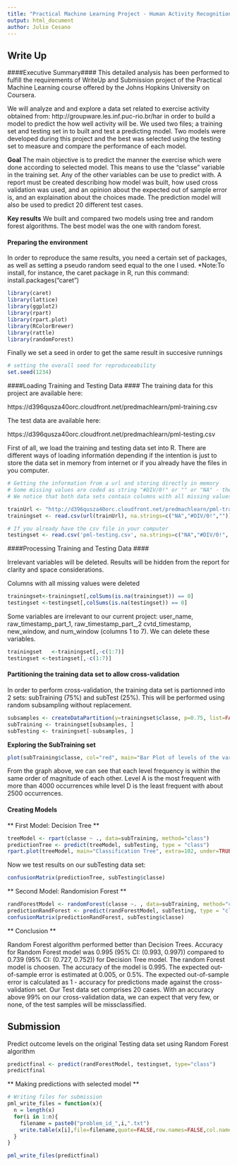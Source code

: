 ```yaml
---
title: "Practical Machine Learning Project - Human Activity Recognition"
output: html_document
author: Julio Cesano
---
```

## Write Up ##
####Executive Summary####
This detailed analysis has been performed to fulfill the requirements of WriteUp and Submission project of the Practical Machine Learning course offered by the Johns Hopkins University on Coursera.

We will analyze and and explore a data set related to exercise activity obtained from: http://groupware.les.inf.puc-rio.br/har in order to build a model to predict the how well activity will be.
We used two files; a training set and testing set in to built and test a predicting model. Two models were developed during this project and the best was selected using the testing set to measure and compare the performance of each model.

**Goal**
The main objective is to predict the manner the exercise which were done according to selected model. This means to use the "classe" variable in the training set. Any of the other variables can be use to predict with. A report must be created describing how model was built, how used cross validation was used, and an opinion about the expected out of sample error is, and an explaination about the choices made. The prediction model will also be used to predict 20 different test cases. 

**Key results**
We built and compared two models using tree and random forest algorithms. 
The best model was the one with random forest.

#### Preparing the environment ####
In order to reproduce the same results, you need a certain set of packages, as well as setting a pseudo random seed equal to the one I used. 
*Note:To install, for instance, the caret package in R, run this command: install.packages(“caret”)
```r
library(caret)
library(lattice)
library(ggplot2)
library(rpart)
library(rpart.plot)
library(RColorBrewer)
library(rattle)
library(randomForest)
```

Finally we set a seed in order to get the same result in succesive runnings
```r
# setting the overall seed for reproduceability
set.seed(1234)
```

####Loading Training and Testing Data ####
The training data for this project are available here:

https://d396qusza40orc.cloudfront.net/predmachlearn/pml-training.csv

The test data are available here:

https://d396qusza40orc.cloudfront.net/predmachlearn/pml-testing.csv

First of all, we load the training and testing data set into R.
There are different ways of loading informatión depending if the intention is just to store the data set in memory from internet or if you already have the files in you computer.

```r
# Getting the information from a url and storing directly in memory
# Some missing values are coded as string "#DIV/0!" or "" or "NA" - these will be changed to NA.
# We notice that both data sets contain columns with all missing values - these will be deleted.

trainUrl <- "http://d396qusza40orc.cloudfront.net/predmachlearn/pml-training.csv"
trainingset <- read.csv(url(trainUrl), na.strings=c("NA","#DIV/0!",""))

# If you already have the csv file in your computer
testingset <- read.csv('pml-testing.csv', na.strings=c("NA","#DIV/0!", ""))
```

####Processing Training and Testing Data ####

Irrelevant variables will be deleted.
Results will be hidden from the report for clarity and space considerations.

Columns with all missing values were deleted

```r
trainingset<-trainingset[,colSums(is.na(trainingset)) == 0]
testingset <-testingset[,colSums(is.na(testingset)) == 0]
```

Some variables are irrelevant to our current project: user_name, raw_timestamp_part_1, raw_timestamp_part_,2 cvtd_timestamp, new_window, and  num_window (columns 1 to 7). We can delete these variables.

```r
trainingset   <-trainingset[,-c(1:7)]
testingset <-testingset[,-c(1:7)]
```

#### Partitioning the training data set to allow cross-validation ####

In order to perform cross-validation, the training data set is partionned into 2 sets: subTraining (75%) and subTest (25%).
This will be performed using random subsampling without replacement.

```r
subsamples <- createDataPartition(y=trainingset$classe, p=0.75, list=FALSE)
subTraining <- trainingset[subsamples, ] 
subTesting <- trainingset[-subsamples, ]

```


**Exploring the SubTraining set**

```r
plot(subTraining$classe, col="red", main="Bar Plot of levels of the variable classe within the subTraining data set", xlab="classe levels", ylab="Frequency")
```

From the graph above, we can see that each level frequency is within the same order of magnitude of each other. Level A is the most frequent with more than 4000 occurrences while level D is the least frequent with about 2500 occurrences.

#### Creating Models #### 
** First Model: Decision Tree **


```r
treeModel <- rpart(classe ~ ., data=subTraining, method="class")
predictionTree <- predict(treeModel, subTesting, type = "class")
rpart.plot(treeModel, main="Classification Tree", extra=102, under=TRUE, faclen=0)
```

Now we test results on our subTesting data set:

```r
confusionMatrix(predictionTree, subTesting$classe)
```

** Second Model: Randomision Forest **

```r
randForestModel <- randomForest(classe ~. , data=subTraining, method="class")
predictionRandForest <- predict(randForestModel, subTesting, type = "class")
confusionMatrix(predictionRandForest, subTesting$classe)
```

** Conclusion **

Random Forest algorithm performed better than Decision Trees.
Accuracy for Random Forest model was 0.995 (95% CI: (0.993, 0.997)) compared to 0.739 (95% CI: (0.727, 0.752)) for Decision Tree model. The random Forest model is choosen. The accuracy of the model is 0.995. The expected out-of-sample error is estimated at 0.005, or 0.5%. The expected out-of-sample error is calculated as 1 - accuracy for predictions made against the cross-validation set. Our Test data set comprises 20 cases. With an accuracy above 99% on our cross-validation data, we can expect that very few, or none, of the test samples will be missclassified.

## Submission ##

Predict outcome levels on the original Testing data set using Random Forest algorithm

```r
predictfinal <- predict(randForestModel, testingset, type="class")
predictfinal
```


** Making predictions with selected model **

```r
# Writing files for submission
pml_write_files = function(x){
  n = length(x)
  for(i in 1:n){
    filename = paste0("problem_id_",i,".txt")
    write.table(x[i],file=filename,quote=FALSE,row.names=FALSE,col.names=FALSE)
  }
}

pml_write_files(predictfinal)
```


